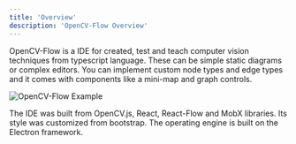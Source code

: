 ```yaml
---
title: 'Overview'
description: 'OpenCV-Flow Overview'
---
```


OpenCV-Flow is a IDE for created, test and teach computer vision techniques from typescript language. 
These can be simple static diagrams or complex editors. 
You can implement custom node types and edge types and it comes with components like a mini-map and graph controls.

![![OpenCV-Flow Example](./assets/overview.webp)](http://opencvflow.org/img/docs/v_0/assets/overview.gif)


The IDE was built from OpenCV.js, React, React-Flow and MobX libraries. Its style was customized from bootstrap. 
The operating engine is built on the Electron framework.